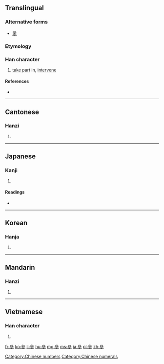 {{also|参}}
==Translingual==

===Alternative forms===
* [[曑]]

===Etymology===
{{Han compound|晶|㐱|c1=s|c2=p|ls=psc}}

===Han character===
{{Han char|rn=28|rad=厶|as=09|sn=11|four=2320<sub>2</sub>|canj=戈戈戈竹 (IIIH)}}

# [[take part]] in, [[intervene]]

====References====
* {{Han ref|kx=0164.280|dkj=03098|dj=0372.280|hdz=10387.230|uh=53C3|ud=21443|bh=B0D1|bd=45265}}

[[Category:Chinese numbers]]
[[Category:Chinese numerals]]
----

==Cantonese==

===Hanzi===
{{yue-hanzi|jyut=|y=chaam1|sim=参}}

# {{defn|lang=yue|sort=厶09}}

----

==Japanese==

===Kanji===
{{ja-kanji|grade=|rs=厶09}}

# {{defn|lang=ja|sort=厶09}}

====Readings====
* {{ja-readings|on=[[さん]] (san)|kun=[[まいる]] (mairu)}}

----

==Korean==

===Hanja===
{{ko-hanja|hangeul=[[참]], [[삼]]|rv=cham, sam|mr=ch'am, sam}}

# {{defn|lang=ko|sort=厶09}}

----

==Mandarin==

===Hanzi===
{{cmn-hanzi|sim=参|pin=[[cān]] ([[can1]]), [[cēn]] ([[cen1]]), [[dēn]] ([[den1]]), [[sān]] ([[san1]]), [[sǎn]] ([[san3]]), [[shēn]] ([[shen1]])|wg=ts'an<sup>1</sup>, ts'en<sup>1</sup>, *<sup>1</sup>, san<sup>1</sup>, <sup>3</sup>, shen<sup>1</sup>}}
# {{defn|lang=cmn|sort=厶09}}
----
==Vietnamese==

===Han character===
{{vi-hantu|[[tham]], [[sâm]]|rs=厶09}}

# {{defn|lang=vi|sort=厶09}}

[[fr:參]]
[[ko:參]]
[[li:參]]
[[hu:參]]
[[mg:參]]
[[ms:參]]
[[ja:參]]
[[pl:參]]
[[zh:參]]